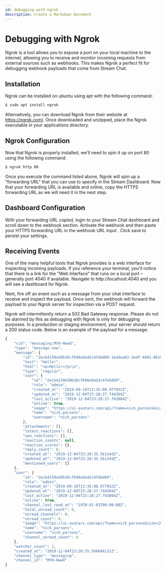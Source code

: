 ```yaml
---
id: debugging-with-ngrok
description: Create a Markdown Document
---
```


# Debugging with Ngrok

Ngrok is a tool allows you to expose a port on your local machine to the internet, allowing you to receive and monitor incoming requests from external sources such as webhooks. This makes Ngrok a perfect fit for debugging webhook payloads that come from Stream Chat.

## Installation

Ngrok can be installed on ubuntu using apt with the following command:

```bash
$ sudo apt install ngrok
```

Alternatively, you can download Ngrok from their website at https://ngrok.com/. Once downloaded and unzipped, place the Ngrok executable in your applications directory.

## Ngrok Configuration

Now that Ngrok is properly installed, we'll need to spin it up on port 80 using the following command:

```bash
$ ngrok http 80
```
Once you execute the command listed above, Ngrok will spin up a "forwarding URL" that you can use to specify in the Stream Dashboard. 
Now that your forwarding URL is available and online, copy the HTTPS forwarding URL as we will need it in the next step.

## Dashboard Configuration

With your forwarding URL copied, login to your Stream Chat dashboard and scroll down to the webhook section. Activate the webhook and then paste your HTTPS forwarding URL in the webhook URL input . Click save to persist your settings. 

## Receiving Events

One of the many helpful tools that Ngrok provides is a web interface for inspecting incoming payloads. If you reference your terminal, you'll notice that there is a link for the "Web Interface" that runs on a local port – generally port 4040 if available. Navigate to http://localhost:4040 and you will see a dashboard for Ngrok.

Next, fire off an event such as a message from your chat interface to receive and inspect the payload. Once sent, the webhook will forward the payload to your Ngrok server for inspection via a POST request.

Ngrok will intermittently return a 502 Bad Gateway response. Please do not be alarmed by this as debugging with Ngrok is only for debugging purposes. In a production or staging environment, your server should return a 200 status code.
Below is an example of the payload for a message:

```js
{
    "cid": "messaging:MYH-HwwO",
    "type": "message.new",
    "message": {
        "id": "2ecb4159e50b38cfb96e8ad2c4febd69-1ea9aa03-3edf-4491-8619-b34cabd4bcfc",
        "text": "Hello!",
        "html": "<p>Hello!</p>\n",
        "type": "regular",
        "user": {
            "id": "2ecb4159e50b38cfb96e8ad2c4febd69",
            "role": "admin",
            "created_at": "2019-09-16T13:35:08.977932Z",
            "updated_at": "2019-12-04T23:28:27.744384Z",
            "last_active": "2019-12-04T23:28:27.743804Z",
            "online": true,
            "image": "https://ui-avatars.com/api/?name=nick_parsons&size=192&background=000000&color=6E7FFE&length=1",
            "name": "nick_parsons",
            "username": "nick_parsons"
        },
        "attachments": [],
        "latest_reactions": [],
        "own_reactions": [],
        "reaction_counts": null,
        "reaction_scores": {},
        "reply_count": 0,
        "created_at": "2019-12-04T23:28:35.561344Z",
        "updated_at": "2019-12-04T23:28:35.561344Z",
        "mentioned_users": []
    },
    "user": {
        "id": "2ecb4159e50b38cfb96e8ad2c4febd69",
        "role": "admin",
        "created_at": "2019-09-16T13:35:08.977932Z",
        "updated_at": "2019-12-04T23:28:27.744384Z",
        "last_active": "2019-12-04T23:28:27.743804Z",
        "online": true,
        "channel_last_read_at": "1970-01-01T00:00:00Z",
        "total_unread_count": 0,
        "unread_channels": 0,
        "unread_count": 0,
        "image": "https://ui-avatars.com/api/?name=nick_parsons&size=192&background=000000&color=6E7FFE&length=1",
        "name": "nick_parsons",
        "username": "nick_parsons",
        "channel_unread_count": 0
    },
    "watcher_count": 1,
    "created_at": "2019-12-04T23:28:35.566646131Z",
    "channel_type": "messaging",
    "channel_id": "MYH-HwwO"
}
```
